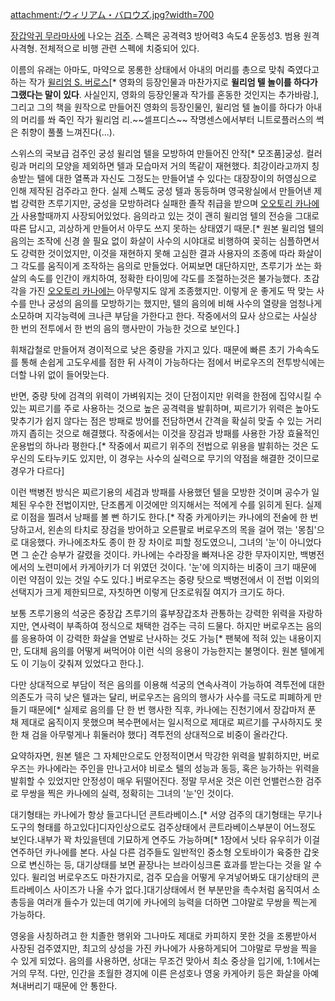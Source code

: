 attachment:/ウィリアム・バロウズ.jpg?width=700

[[장갑악귀 무라마사]]에 나오는 [[검주]]. 스펙은 공격력3 방어력3 속도4 운동성3. 범용 원격사격형. 전체적으로 비행 관련 스펙에 치중되어 있다.

이름의 유래는 아마도, 마약으로 몽롱한 상태에서 아내의 머리를 총으로 맞춰 죽였다고 하는 작가 [[윌리엄 S. 버로스]][* 영화의 등장인물과 마찬가지로 '''윌리엄 텔 놀이를 하다가 그랬다는 말이 있다'''. 사실인지, 영화의 등장인물과 작가를 혼동한 것인지는 추가바람.], 그리고 그의 책을 원작으로 만들어진 영화의 등장인물인, 윌리엄 텔 놀이를 하다가 아내의 머리를 쏴 죽인 작가 윌리엄 리.~~셀프디스~~ 작명센스에서부터 니트로플러스의 썩은 취향이 풀풀 느껴진다(...).

스위스의 국보급 검주인 궁성 윌리엄 텔을 모방하여 만들어진 안작[* 모조품]궁성. 컬러링과 머리의 모양을 제외하면 텔과 모습마저 거의 똑같이 재현했다. 최강이라고까지 칭송받는 텔에 대한 열폭과 자신도 그정도는 만들어낼 수 있다는 대장장이의 허영심으로 인해 제작된 검주라고 한다. 실제 스펙도 궁성 텔과 동등하며 영국왕실에서 만들어낸 제법 강력한 츠루기지만, 궁성을 모방하려다 실패한 졸작 취급을 받으며 [[오오토리 카나에]]가 사용할때까지 사장되어있었다. 음의라고 있는 것이 괜히 윌리엄 텔의 전승을 그대로 따른 답시고, 괴상하게 만들어서 아무도 쓰지 못하는 상태였기 때문.[* 원본 윌리엄 텔의 음의는 조작에 신경 쓸 필요 없이 화살이 사수의 시야대로 비행하여 꽂히는 심플하면서도 강력한 것이었지만, 이것을 재현하지 못해 고심한 결과 사용자의 조종에 따라 화살이 그 각도를 움직이게 조작하는 음의로 만들었다. 어찌보면 대단하지만, 츠루기가 쏘는 화살의 속도를 인간이 캐치하여, 정확한 타이밍에 각도를 조절하는것은 불가능했다. 초감각을 가진 [[오오토리 카나에]]는 아무렇지도 않게 조종했지만. 이렇게 운 좋게도 딱 맞는 사수를 만나 궁성의 음의를 모방하기는 했지만, 텔의 음의에 비해 사수의 열량을 엄청나게 소모하며 지각능력에 크나큰 부담을 가한다고 한다. 작중에서의 묘사 상으로는 사실상 한 번의 전투에서 한 번의 음의 행사만이 가능한 것으로 보인다.]

휘채갑철로 만들어져 경이적으로 낮은 중량을 가지고 있다. 때문에 빠른 초기 가속속도를 통해 손쉽게 고도우세를 점한 뒤 사격이 가능하다는 점에서 버로우즈의 전투방식에는 더할 나위 없이 들어맞는다.

반면, 중량 탓에 검격의 위력이 가벼워지는 것이 단점이지만 위력을 한점에 집약시킬 수 있는 찌르기를 주로 사용하는 것으로 높은 공격력을 발휘하며, 찌르기가 위력은 높아도 맞추기가 쉽지 않다는 점은 방패로 방어를 전담하면서 간격을 확실히 맞출 수 있는 거리까지 좁히는 것으로 해결했다. 작중에서는 이것을 장검과 방패를 사용한 가장 효율적인 운용법의 하나라 평한다.[* 작중에서 찌르기 위주의 전법으로 위용을 발휘하는 것은 도우신의 도타누키도 있지만, 이 경우는 사수의 실력으로 무기의 약점을 해결한 것이므로 경우가 다르다]

이런 백병전 방식은 찌르기용의 세검과 방패를 사용했던 텔을 모방한 것이며 공수가 일체된 우수한 전법이지만, 단조롭게 이것에만 의지해서는 적에게 수를 읽히게 된다. 실제로 이점을 찔려서 낭패를 볼 뻔 하기도 한다.[* 작중 카게아키는 카나에의 전술에 한 번 당하고서, 왼손의 타치로 장검을 방어하고 오른팔로 버로우즈의 목을 걸어 꺾는 '몽침'으로 대응했다. 카나에조차도 종이 한 장 차이로 피할 정도였으니, 그녀의 '눈'이 아니었다면 그 순간 승부가 갈렸을 것이다. 카나에는 수라장을 빠져나온 강한 무자이지만, 백병전에서의 노련미에서 카게아키가 더 위였던 것이다. '눈'에 의지하는 비중이 크기 때문에 이런 약점이 있는 것일 수도 있다.] 버로우즈는 중량 탓으로 백병전에서 이 전법 이외의 선택지가 크게 제한되므로, 자칫하면 이렇게 단조로워질 여지가 크기도 하다.

보통 츠루기용의 석궁은 중장갑 츠루기의 흉부장갑조차 관통하는 강력한 위력을 자랑하지만, 연사력이 부족하여 정식으로 채택한 검주는 극히 드물다. 하지만 버로우즈는 음의를 응용하여 이 강력한 화살을 연발로 난사하는 것도 가능[* 팬북에 적혀 있는 내용이지만, 도대체 음의를 어떻게 써먹어야 이런 식의 응용이 가능한지는 불명이다. 원본 텔에게도 이 기능이 갖춰져 있었다고 한다.].

다만 상대적으로 부담이 적은 음의를 이용해 석궁의 연속사격이 가능하여 격투전에 대한 의존도가 극히 낮은 텔과는 달리, 버로우즈는 음의의 행사가 사수를 극도로 피폐하게 만들기 때문에[* 실제로 음의를 단 한 번 행사한 직후, 카나에는 진천기에서 장갑마저 푼 채 제대로 움직이지 못했으며 복수편에서는 일시적으로 제대로 찌르기를 구사하지도 못한 채 검을 아무렇게나 휘둘러야 했다] 격투전의 상대적으로 비중이 올라간다. 

요약하자면, 원본 텔은 그 자체만으로도 안정적이면서 막강한 위력을 발휘하지만, 버로우즈는 카나에라는 주인을 만나고서야 비로소 텔의 성능과 동등, 혹은 능가하는 위력을 발휘할 수 있었지만 안정성이 매우 뒤떨어진다. 정말 무서운 것은 이런 언밸런스한 검주로 무쌍을 찍은 카나에의 실력, 정확히는 그녀의 '눈'인 것이다.

대기형태는 카나에가 항상 들고다니던 콘트라베이스.[* 서양 검주의 대기형태는 무기나 도구의 형태를 하고있다]디자인상으로도 검주상태에서 콘트라베이스부분이 어느정도 보인다.내부가 꽉 차있을텐데 기묘하게 연주도 가능하며[* 1장에서 닛타 유우히가 이걸 연주하던 카나에를 본다. 사실 다른 검주들도 일반적인 중소형 오토바이가 육중한 갑옷으로 변신하는 등, 대기상태를 보면 끝장나는 브라이싱크론 효과를 받는다는 것을 알 수 있다. 윌리엄 버로우즈도 마찬가지로, 검주 모습을 어떻게 우겨넣어봐도 대기상태의 콘트라베이스 사이즈가 나올 수가 없다.]대기상태에서 현 부분만을 촉수처럼 움직여서 소총등을 여러개 들수가 있는데 여기에 카나에의 능력을 더하면 그야말로 무쌍을 찍는게 가능하다.

영웅을 사칭하려고 한 치졸한 행위와 그나마도 제대로 카피하지 못한 것을 조롱받아서 사장된 검주였지만, 최고의 상성을 가진 카나에가 사용하게되어 그야말로 무쌍을 찍을 수 있게 되었다. 음의를 사용하면, 상대는 무조건 맞아서 최소 중상을 입기에, 1:1에서는 거의 무적. 다만, 인간을 초월한 경지에 이른 은성호나 영웅 카게아키 등은 화살을 아예 쳐내버리기 때문에 안 통한다.
